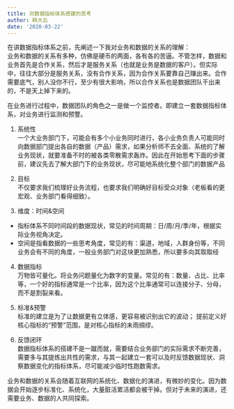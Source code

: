 ```yaml
---
title: 对数据指标体系搭建的思考
author: 韩大云
date: '2020-03-22'
---
```


在讲数据指标体系之前，先阐述一下我对业务和数据的关系的理解：<br>
业务和数据的关系有多种，仿佛是硬币的两面，各有各的苦逼。不管怎样，数据和业务首先是合作关系，然后才是服务关系（也就是业务是数据的客户）。但实际中，往往大部分是服务关系，没有合作关系，因为合作关系要靠自己赚出来。合作需要底气，别人没你不行，至少有很大影响，所以合作关系也是数据团队干出来的，不是天上掉下来的。

在业务进行过程中，数据团队的角色之一是做一个监控者。即建立一套数据指标体系，对业务进行监测和预警。

1. 系统性<br>
一个大业务部门下，可能会有多个小业务同时进行，各小业务负责人可能同时向数据部门提出各自的数据（产品）需求，如果分析师不去全面、系统的了解业务现状，就要准备不时的被各类零散需求轰炸。因此在开始思考下面的步骤前，建议先去了解大部门下的业务现状，尽可能地系统化整个部门的数据产品

2. 目标<br>
不仅要求我们梳理好业务流程，也要求我们明确好目标受众对象（老板看的更宏观、业务部门看得细致）。

3. 维度：时间&空间<br>
- 指标体系不同时间段的数据现状，常见的时间周期：日/周/月/季/年，根据实际业务视角决定。
- 空间是指看数据的一些思考角度，常见的有：渠道，地域，人群身份等，不同业务会有不同的角度，一般业务部门对这块更加熟悉，所以要多向其取取经

4. 数据指标<br>
万物皆可量化。将业务问题量化为数字的变量。常见的有：数量、占比、比率等，一个好的指标通常是一个比率，因为这个比率通常可以连接分子、分母，而不是割裂来看。

5. 标准&预警<br>
标准的建立是为了让数据更有立体感，更容易被识别出它的波动；
提前定义好核心指标的“预警”范围，是对核心指标的未雨绸缪。

6. 反馈闭环<br>
数据指标体系的搭建不是一蹴而就，需要结合业务部门的实际需求不断完善，需要多与其提炼出共性的需求，与其一起建立一套可以及时反馈数据现状、洞察数据变化的指标体系，尽可能减少临时性跑数需求。

业务和数据的关系会随着互联网的系统化、数据化的演进，有微妙的变化。因为数据会开始逐步标准化、系统化，大量脏活累活都会被干掉。但对于未来的演进，还需要业务、数据的人共同探索。